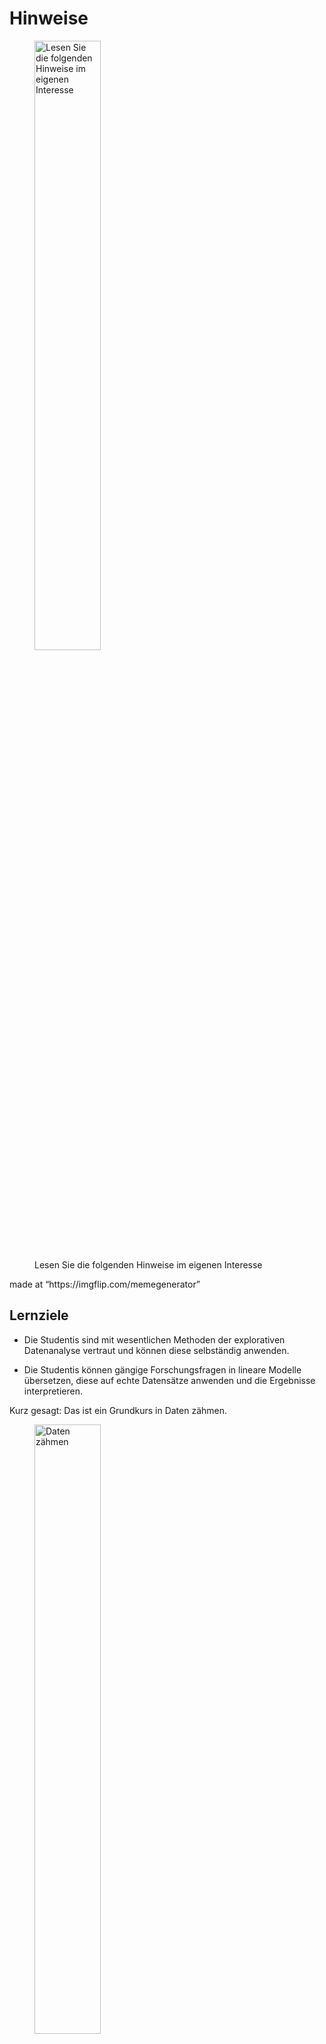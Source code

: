 # Hinweise {.unnumbered}



![Lesen Sie die folgenden Hinweise im eigenen Interesse](img/yoda.jpg){width="50%"}

:::.xsmall
made at "https://imgflip.com/memegenerator"
:::



## Lernziele

- Die Studentis sind mit wesentlichen Methoden der explorativen Datenanalyse vertraut und können diese selbständig anwenden.

- Die Studentis können gängige Forschungsfragen in lineare Modelle übersetzen, diese auf echte Datensätze anwenden und die Ergebnisse interpretieren.


Kurz gesagt: Das ist ein Grundkurs in Daten zähmen.

![Daten zähmen](img/datenzaehmen.png){width=50%}

[Bildquelle: Allison Horst, CC-BY](https://github.com/allisonhorst/stats-illustrations)

## Was lerne ich hier und wozu ist das gut?


*Was lerne ich hier?*

Sie lernen die Grundlagen der Datenanalyse mit einem Schwerpunkt auf Vorhersage. 
Anders gesagt: Sie lernen wie man aus Daten Vorhersagen ableitet. 
Zum Beispiel: Kommt ein Student zu Ihnen und sagt "Ich habe 42 Stunden für die Klausur gelernt, 
welche Note kann ich in der Klausur erwarten?".
Darauf Ihre Antwort: "Auf Basis meiner Daten und meines Modells müsstest du eine 2.7 schreiben!".^[Darauf der Studenti: "Hpmf."].
Außerdem lernen Sie, wie man die Güte einer Vorhersage auf Stichhaltigkeit prüft.
Denn Vorhersagen kann man ja in jeder Eckkneipe oder beim Wahrsager bekommen. 
Wir wollen aber belastbare Vorhersagen und zumindest wissen,
wie gut die Vorhersagen (von jemanden) bisher waren.




*Warum ist das wichtig?*

Wir wollen nicht auf Leuten vertrauen, die behaupten, sie wüssten, was für uns richtig und gut ist. Wir wollen selber die Fakten prüfen können.


*Wozu brauche ich das im Job?*

Datenanalyse spielt bereits heute in vielen Berufen eine Rolle. Tendenz stark zunehmend.


*Wozu brauche ich das im weiterem Studium?*

In Forschungsarbeiten (wie in empirischen Forschungsprojekten, etwa in der Abschlussarbeit) ist es üblich, statistische Ergebnisse hinsichtlich quantitativ zu analysieren.


*Gibt es auch gute Jobs, wenn man sich mit Daten auskennt?* 

Das @world_economic_forum_future_2020 berichtet zu den "Top 20 job roles in increasing and decreasing demand across industries" (S. 30, Abb. 22):

1. Data Analysts und Scientists
2. AI and Machine Learning Specialists
3. Big Data Specialists


## Motivieren Sie mich!

[Ansprache zur Motivation](https://youtu.be/jtNlzpcPr5Y)


## Voraussetzungen

Um von diesem Kurs am besten zu profitieren,
sollten Sie Folgendes mitbringen:

    
- Bereitschaft, Neues zu lernen
- Bereitschaft, nicht gleich aufzugeben
- Kenntnis grundlegender Methoden wissenschaftlichen Arbeitens

Was Sie *nicht* brauchen, sind besondere Mathe-Vorkenntnisse.



## Überblick

Abb. @fig-ueberblick gibt einen Überblick über den Verlauf und die Inhalte des Buches.
Das Diagramm hilft Ihnen zu verorten, wo welches Thema im Gesamtzusammenhang steht.





!["Fahrplan" als "Big Picture" des Buches](img/fahrplan.png){#fig-ueberblick width="75%"}


Das Diagramm zeigt den Ablauf einer typischen Datenanalyse.
Natürlich kann man sich auch andere sinnvolle Darstellungen dieses Ablaufs vorstellen.



## Software

Installieren Sie [R und seine Freunde](https://data-se.netlify.app/2021/11/30/installation-von-r-und-seiner-freunde/).
Für die Bayes-Inferenz brauchen Sie^[nicht gleich zu Beginn, aber nach 2-3 Wochen] zusätzliche Software, was leider etwas Zusatzaufwand erfordert. Lesen Sie [hier](https://data-se.netlify.app/2022/01/28/bayes-software-installieren-f%C3%BCr-r/) die Hinweise dazu.
Installieren Sie die folgende R-Pakete^[falls Sie die Pakete schon installiert haben, könnten Sie mal in RStudio auf "update.packages" klicken]:

- tidyverse
- easystats
- weitere Pakete werden im Unterricht bekannt gegeben (es schadet aber nichts, jetzt schon Pakete nach eigenem Ermessen zu installieren)

[R Syntax aus dem Unterricht](https://github.com/sebastiansauer/Lehre) findet sich im Github-Repo bzw. Ordner zum jeweiligen Semester.


## PDF-Version

-- EXPERIMENTAL 🔬🧪 -- EXPERIMENTAL

Von diesem "Webbuch" (HTML-Format) gibt es [hier eine PDF-Version](_book/statistik1.pdf).
Die PDF-Version eignet sich zum Ausdrucken und zur Offline-Nutzung.

Allerdings wurden die Inhalte *in erster Linie für ein Webbuch-Format* formatiert,
die PDF-Ausgabe ist daher nicht ideal. 
Es ist empfehlenswert, mit der Webbuch-Version zu arbeiten.
Außerdem wird die PDF-Version nicht ganz aktuell gehalten -
die aktuelle Version ist immer die Webbuch-Variante.
Prüfen Sie im Zweifel das Datum der Erstellung des Dokuments.


## Lernhilfen


### Videos

Auf dem [YouTube-Kanal des Autors](https://www.youtube.com/channel/UCkvdtj8maE7g-SOCh4aDB9g) finden sich eine Reihe von Videos mit Bezug zum Inhalt dieses Buchs.
Besonders [diese Playlist](https://youtube.com/playlist?list=PLRR4REmBgpIEzVFLvzCn76TB2VS4jXcfg) passt zu den Inhalten dieses Buchs.




### Online-Unterstützung


Dieser Kurs kann in Präsenz und Online angeboten werden.
Wenn Sie die Wahl haben, empfehle ich die Teilnahme in Präsenz, da der Lernerfolg höher ist.
Online ist es meist schwieriger, sich zu konzentrieren.
Aber auch online ist es möglich, den Stoff gut zu lernen, s. @fig-believe-in-you.


![We believe in you! Image Credit: Allison Horst](img/monster_support.jpg){#fig-believe-in-you width="505%"}


Hier finden Sie einige Werkzeuge, 
die das Online-Zusammenarbeiten vereinfachen: 

- [Frag-Jetzt-Raum zum anonymen Fragen stellen während des Unterrichts](https://frag.jetzt/home). Der Keycode wird Ihnen bei Bedarf vom Dozenten bereitgestellt.
- [Padlet](https://de.padlet.com/) zum einfachen (und anonymen) Hochladen von Arbeitsergebnissen der Studentis im Unterricht. Wir nutzen es als eine Art Pinwand zum Sammeln von Arbeitsbeiträgen. Die Zugangsdaten stellt Ihnen der Dozent bereit.


### Selbstlernkontrolle

Für jedes Kapitel sind (am Kapitelende) Aufgaben eingestellt, jeweils mit Lösung.
Ein Teil dieser Aufgaben hat eine kurze, eindeutige Lösung (z.B. "42" oder "Antwort C");
ein (kleiner) Teil der Aufgaben verlangen komplexere Antworten (z.B. "Welche Arten von Prioris gibt es bei `stan_glm()`?). 
Nutzen Sie die Fragen mit eindeutiger, kurzer Lösung um sich selber zu prüfen.
Nutzen Sie die Fragen mit komplexerer, längerer Lösung, um ein Themengebiet tiefer zu erarbeiten.


:::{.callout-note}
Fortwährendes Feedback zu Ihrem Lernfortschritt ist wichtig, damit Sie Ihre Lernbemühungen steuern können.
Bearbeiten Sie daher die bereitgestellten Arbeiten ernsthaft.
:::



### Forum

Nutzen Sie das vom Dozenten bereitgestelle Forum, um Fragen zu stellen und Fragen zu beantworten.


### Lerntipps


:::{.callout-note}
Stetige Mitarbeit - auch und gerade außerhalb des Unterrichts - ist der Schlüssel zum Prüfungserfolg.
:::


- Lerngruppe: Treten Sie einer Lerngruppe bei.
- Tutorium: Besuchen Sie ein Tutorium, falls eines angeboten wird.
- Vor- und Nachbereitung: Bereiten Sie den Unterricht vor und nach.
- Selbsttest: Testen Sie sich mit Flashscards (Karteikarten mit Vor- und Rückseite). Wenn Sie alle Aufgaben dieses Kurses aus dem FF beherrschen, sollte die Prüfung kein Problem sein.
- Übungen: Bearbeiten Sie alle Übungsaufgaben gewissenhaft.
- Portal Datenwerk: Gehen Sie die Aufgaben auf dem Portal [Datenwerk](https://datenwerk.netlify.app/) durch (soweit relevant).
- Fallstudien: Schauen Sie sich meine Fallstudiensammlungen an: https://sebastiansauer-academic.netlify.app/courseware/casestudies/
- Lehrkraft ansprechen: Sprechen Sie die Lehrkraft an, wenn Sie Fragen haben. Haben Sie keine Scheu!




## Modulzeitplan





```r
timetable_file <- "specifics/QM1-23-SoSe-Modulverlauf.xlsx"
stopifnot(file.exists(timetable_file))
timetable <- readxl::read_xlsx(timetable_file)

gt::gt(timetable) |> 
  gt::cols_width(
    1 ~ gt::pct(5),
    2 ~ gt::pct(20),
    3 ~ gt::pct(20),
    4 ~ gt::pct(45)
  )
```



## Didaktik

Hier ist ein Überblick in Form einer groben Skizze, über die didaktischen Ideen,
die in dieses Buch eingegangen sind.


### "Einstreuer"

In jedem Kapitel, gibt es eine Reihe von Lehrmateralien,
sozusagen orthogonal zum Inhalt, die das Verstehen und die Umsetzung anreichernd unterstützen,
das sind:

- Praxisbezüge
- Beispiele
- Definitionen
- Wie man mit Statistik lügt
- Hinweise
- Achtung, Fehlerquelle
- Besonders Wichtiges
- Literatur
- Aufgaben
- Lernziele
- Benötigte Software
- Überblick im Lernpfad
- Exkurse


### "Buch 2.0"

Modernes HTML bietet eine Reihe von technischen Vorteilen,
dazu gehört, dass verschiedene Medien eingebettet werden können.
In diesem Buch werden folgende verwendet:

- Text, Bilder, Tabellen - voll referenziert
- R-Syntax und Ausgabe
- Animationen
- Videos
- Gleichungen und R-Syntax-Listings - voll referenziert
- Copy-Paste-Funktion (für R-Syntax)
- Code-Fold, so dass die R-Syntax und Exkurse nur nach Aufklappen sichtbar sind (und ansonsten nicht stören)


### Barrierefrei

Auf Lehrinhalte wird oft zugegriffen, zumindest hofft das der Autor.
Gehen wir davon aus, dass ein Kurs 15 Wochen dauert, und pro Unterrichtsstunde UE Material "im Wert von 50 Folien" angesehen werden, so kommt man auf 50 Klicks oder Kontakte,
mal 4 UE pro Woche ergibt `r 50*4*15` Kontakte mit Material pro Studi.
Bei so vielen Kontakten bekommt das Wort *barrierefrei* eine hohe Bedeutung.

Aus diesem Grund steht das Buch steht frei im Netz, genauso die Aufgaben und die Lösungen.
Damit ist ein einfacher Zugriff möglich.
Außerdem gibt es eine hohe Anzahl an URLs: Nicht nur pro Seite,
sondern auch pro Abschnitt und für alle besonderen Objekte wie Tabellen und Diagramme.


### Kompetenzorientiert

Es gibt viele Übungsaufgaben, anhand derer die Studentis ihren Lernfortschritt überprüfen können. Diese Aufgaben haben zumeist eine klare, kurze richtige Antwort (oft im MC-Format),
so dass einfach eine Punktzahl ausgegeben kann für ein maximal klares Feedback an die Studentis.
Außerdem gibt es aber auch Fallstudien, für komplexere und reichhaltigeres Einüben der Kompetenzen.
Schließlich ist die Prüfungsform komplett kompetenzorientiert gehalten und gleichzeitig maximal objektiv durch Berechnen der Vorhersagegüte.



### Fokus auf Modellierung

Modelle stehen, auch in modernen und fortgeschrittenen Anwendungen, im Mittelpunkt der Statistik als (angewandte) Wissenschaft. 
Gleichzeitig sind Sie einsteigerfreundlich, denn jeder Mensch kennt Modelle aus dem alltäglichen Leben. 
Darüber hinaus lassen sich Modelle perfekt verbinden mit zentraler statistischer Methodik,
namentlich dem Allgemeinen (Generalisierten) Linearen Modell (ALM bzw GLM).
Aus diesem Grund wird das ALM als zentrale methodische Blaupause verwendet.
Anstelle von einer Vielzahl statistischer Testverfahren, die letztlich aber fast immer Spezialfälle des ALM darstellen, wird hier zu zugunsten der Einfachheit,
konzeptioneller Klarheit (und wissenschaftlicher Ästhetik) alles Modellieren auf dem ALM aufgebaut.

### Praxisbezug

In allen Kapiteln werden Themen aus der (künftigen) Berufswelt der Teilnehmis herangezogen.
Ganz zu Beginn eines neuen Themas wird davon abweichend immer wieder von extrem einfachen (aber auch lebensweltlich relevanten) Beispielen Gebraucht gemacht,
zu Gunsten eines einfachen Einstiegs in neue Materie.
Auf mathematische Herleitung wurde aus dem gleichen Grund weitgehend verzichtet.


### Anschaulichkeit

Es wurde versucht, möglichst viele Sachverhalte schematisch in Diagrammen zu illustieren.
Damit ist bei weitem nicht nur gemeint, statische Diagramme aufzuzeichnen.
Vielmehr ist versucht worden, zentrale theoretische Konzepte in einfachen Diagrammen widerzuspiegeln.
Dieser eher informelle Wege nimmt zwar Einbußen an Präzision und inhaltlicher Tiefe in Kauf, 
öffnet aber gerade für in symbolischer Verarbeitung schwächeren Studentis einen Zugang.
Darüber hinaus haben Diagramme bzw. Schemata den didaktischen Vorteil,
dass sie sich hervorragend eignen für Unterricht im Hörsaal oder Seminarraum:
Man betrachtet zusammen ein Bild und diskutiert darüber,
das Konzept ständig vor Augen.



### Bildreichtum

Dieses Buch verwendet viele Bilder. Das hat vor allem den Grund, das Lehren zu erleichtern.
Es ist dröge - beim Zuhören und beim Lehren - sich durch Textwüsten und Stichpunkt-Wälder zu kämpfen.
Viel angenehmer ist es (nach meiner Erfahrung), 
wenn die Lehrperson anhand eines guten Diagramms den wesentlichen Punkt erläutert.



### Viel R (?)

Dieses Buch enthält "mittel" viel R. Auf fortgeschrittene R-Techniken wurde aber komplett verzichtet.
Dem einen oder der anderen Anfänger:in mag es dennoch "viel Code" erscheinen.
Es wäre ja auch möglich gewesen, auf R zu verzichten und stattdessen eine "Klick-Software" zu verwenden.
[JASP](https://jasp-stats.org/) ist zum Beispiel eine tolle Software aus dieser Kategorie.
Ich glaube aber, der Verzicht auf eine Skriptsprache (R) wäre ein schlechter Dienst an den Studentis.
Mit Blick auf eine "High-Tech-Zukunft" sollte man zumindest mit etwas Computer-Code vertraut sein. Alles andere erscheint mir fahrlässig.



::: {.content-visible unless-format="pdf"}

![Das sind Sie nach der Lektüre dieses Buchs](img/code_hero.gif){#width="50%"}

:::





## Literatur

Pro Thema wird Literatur ausgewiesen. 



## Organisatorische Hinweise


```r
url <- "https://raw.githubusercontent.com/sebastiansauer/Lehre/main/Hinweise/Hinweise-Unterricht.Rmd"

childtext <- readLines(url)
cat(childtext, sep = "\n")
```





## Technische Details

Dieses Dokument wurde erzeugt am/um `r Sys.time()`.



```r
#| echo: false
#| eval: !expr knitr:::is_html_output()
sessioninfo::session_info()
```



## Literatur




